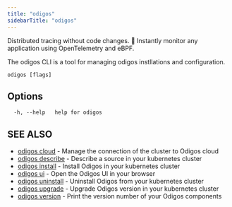 ```yaml
---
title: "odigos"
sidebarTitle: "odigos"
---
```


Distributed tracing without code changes. 🚀 Instantly monitor any application using OpenTelemetry and eBPF.

The odigos CLI is a tool for managing odigos instllations and configuration.

```
odigos [flags]
```

## Options

```
  -h, --help   help for odigos
```

## SEE ALSO

* [odigos cloud](/cli/odigos_cloud)	- Manage the connection of the cluster to Odigos cloud
* [odigos describe](/cli/odigos_describe)	- Describe a source in your kubernetes cluster
* [odigos install](/cli/odigos_install)	- Install Odigos in your kubernetes cluster
* [odigos ui](/cli/odigos_ui)    - Open the Odigos UI in your browser
* [odigos uninstall](/cli/odigos_uninstall)	- Uninstall Odigos from your kubernetes cluster
* [odigos upgrade](/cli/odigos_upgrade)	- Upgrade Odigos version in your kubernetes cluster
* [odigos version](/cli/odigos_version)	- Print the version number of your Odigos components
